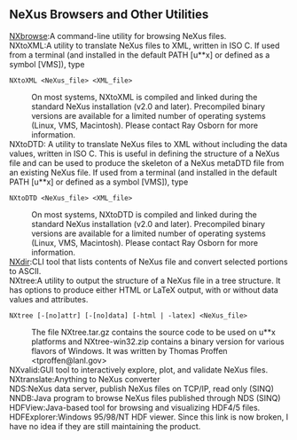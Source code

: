 ==NeXus Browsers and Other Utilities==
;[[NXbrowse]]:A command-line utility for browsing NeXus files.
;NXtoXML:A utility to translate NeXus files to XML, written in ISO C. If used from a terminal (and installed in the default PATH [u**x] or defined as a symbol [VMS]), type
<pre>
NXtoXML <NeXus_file> <XML_file>
</pre>
:On most systems, NXtoXML is compiled and linked during the standard NeXus installation (v2.0 and later). Precompiled binary versions are available for a limited number of operating systems (Linux, VMS, Macintosh). Please contact Ray Osborn for more information.
;NXtoDTD: A utility to translate NeXus files to XML without including the data values, written in ISO C. This is useful in defining the structure of a NeXus file and can be used to produce the skeleton of a NeXus metaDTD file from an existing NeXus file. If used from a terminal (and installed in the default PATH [u**x] or defined as a symbol [VMS]), type
<pre>
NXtoDTD <NeXus_file> <XML_file>
</pre>
:On most systems, NXtoDTD is compiled and linked during the standard NeXus installation (v2.0 and later). Precompiled binary versions are available for a limited number of operating systems (Linux, VMS, Macintosh). Please contact Ray Osborn for more information.
;[[NXdir]]:CLI tool that lists contents of NeXus file and convert selected portions to ASCII.
;NXtree:A utility to output the structure of a NeXus file in a tree structure. It has options to produce either HTML or LaTeX output, with or without data values and attributes.
<pre>
NXtree [-[no]attr] [-[no]data] [-html | -latex] <NeXus_file>
</pre>
:The file NXtree.tar.gz contains the source code to be used on u**x platforms and NXtree-win32.zip contains a binary version for various flavors of Windows. It was written by Thomas Proffen <tproffen@lanl.gov>
;NXvalid:GUI tool to interactively explore, plot, and validate NeXus files.
;NXtranslate:Anything to NeXus converter
;NDS:NeXus data server, publish NeXus files on TCP/IP, read only (SINQ)
;NNDB:Java program to browse NeXus files published through NDS (SINQ)
;HDFView:Java-based tool for browsing and visualizing HDF4/5 files.
;HDFExplorer:Windows 95/98/NT HDF viewer. Since this link is now broken, I have no idea if they are still maintaining the product.